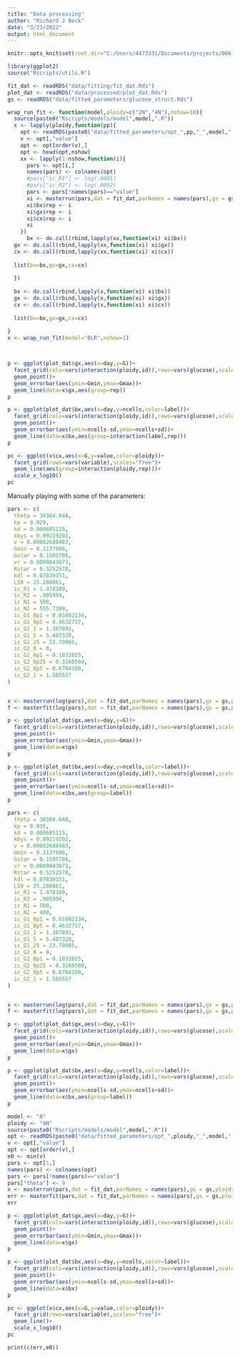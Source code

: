 ```yaml
---
title: "Data processing"
author: "Richard J Beck"
date: "3/23/2022"
output: html_document
---
```


```r
knitr::opts_knit$set(root.dir="C:/Users/4473331/Documents/projects/006_ploidyModeling/06_ploidy_glucose/glucose_wgd/")
```

```r
library(ggplot2)
source("Rscripts/utils.R")

```

```r
fit_dat <- readRDS("data/fitting/fit_dat.Rds")
plot_dat <- readRDS("data/processed/plot_dat.Rds")
gs <- readRDS("data/fitted_parameters/glucose_struct.Rds")
```

```r
wrap_run_fit <- function(model,ploidy=c("2N","4N"),nshow=10){
  source(paste0("Rscripts/models/model",model,".R"))
  x <- lapply(ploidy,function(pp){
    opt <- readRDS(paste0("data/fitted_parameters/opt_",pp,"_",model,".Rds"))
    v <- opt[,"value"]
    opt <- opt[order(v),]
    opt <- head(opt,nshow)
    xx <- lapply(1:nshow,function(i){
      pars <- opt[i,]
      names(pars) <- colnames(opt)
      #pars["ic_R1"] <- log(.0001)
      #pars["ic_R2"] <- log(.0002)
      pars <- pars[!names(pars)=="value"]
      xi <- masterrun(pars,dat = fit_dat,parNames = names(pars),gs = gs,ploidy=pp)
      xi$bx$rep <- i
      xi$gx$rep <- i
      xi$cx$rep <- i
      xi
    })
      bx <- do.call(rbind,lapply(xx,function(xi) xi$bx))
  gx <- do.call(rbind,lapply(xx,function(xi) xi$gx))
  cx <- do.call(rbind,lapply(xx,function(xi) xi$cx))
  
  list(bx=bx,gx=gx,cx=cx)
  
  })
  
  bx <- do.call(rbind,lapply(x,function(xi) xi$bx))
  gx <- do.call(rbind,lapply(x,function(xi) xi$gx))
  cx <- do.call(rbind,lapply(x,function(xi) xi$cx))
  
  list(bx=bx,gx=gx,cx=cx)
    
}
x <- wrap_run_fit(model="0LR",nshow=1)



p <- ggplot(plot_dat$gx,aes(x=day,y=G))+
  facet_grid(cols=vars(interaction(ploidy,id)),rows=vars(glucose),scales="free")+
  geom_point()+
  geom_errorbar(aes(ymin=Gmin,ymax=Gmax))+
  geom_line(data=x$gx,aes(group=rep))
p

p <- ggplot(plot_dat$bx,aes(x=day,y=ncells,color=label))+
  facet_grid(cols=vars(interaction(ploidy,id)),rows=vars(glucose),scales="free")+
  geom_point()+
  geom_errorbar(aes(ymin=ncells-sd,ymax=ncells+sd))+
  geom_line(data=x$bx,aes(group=interaction(label,rep)))
p

pc <- ggplot(x$cx,aes(x=G,y=value,color=ploidy))+
  facet_grid(rows=vars(variable),scales="free")+
  geom_line(aes(group=interaction(ploidy,rep)))+
  scale_x_log10()
pc

```
Manually playing with some of the parameters:
```r

pars <- c(
  theta = 30384.048, 
  kp = 0.029, 
  kd = 0.000685115, 
  kbys = 0.09219202, 
  v = 0.00002688483, 
  Gmin = 0.1137606, 
  Gstar = 0.1505786, 
  vr = 0.0009843073, 
  Rstar = 0.5252578, 
  kdl = 0.07830151, 
  L50 = 25.288861, 
  ic_R1 = 1.478189, 
  ic_R2 = .905994, 
  ic_N1 = 500, 
  ic_N2 = 555.7389, 
  ic_G1_0p1 = 0.01082134, 
  ic_G1_0p5 = 0.4632757, 
  ic_G1_1 = 1.387892, 
  ic_G1_5 = 5.487328, 
  ic_G1_25 = 23.70985, 
  ic_G2_0 = 0, 
  ic_G2_0p1 = 0.1031025, 
  ic_G2_0p25 = 0.3160560, 
  ic_G2_0p5 = 0.6704100, 
  ic_G2_1 = 1.585557
)


x <- masterrun(log(pars),dat = fit_dat,parNames = names(pars),gs = gs,ploidy="2N")
f <- masterfit(log(pars),dat = fit_dat,parNames = names(pars),gs = gs,ploidy="2N",verbose=T)

p <- ggplot(plot_dat$gx,aes(x=day,y=G))+
  facet_grid(cols=vars(interaction(ploidy,id)),rows=vars(glucose),scales="free")+
  geom_point()+
  geom_errorbar(aes(ymin=Gmin,ymax=Gmax))+
  geom_line(data=x$gx)
p

p <- ggplot(plot_dat$bx,aes(x=day,y=ncells,color=label))+
  facet_grid(cols=vars(interaction(ploidy,id)),rows=vars(glucose),scales="free")+
  geom_point()+
  geom_errorbar(aes(ymin=ncells-sd,ymax=ncells+sd))+
  geom_line(data=x$bx,aes(group=label))
p

```
```r

pars <- c(
  theta = 30384.048, 
  kp = 0.035, 
  kd = 0.000685115, 
  kbys = 0.09219202, 
  v = 0.00002688483, 
  Gmin = 0.1137606, 
  Gstar = 0.1505786, 
  vr = 0.0009843073, 
  Rstar = 0.5252578, 
  kdl = 0.07830151, 
  L50 = 25.288861, 
  ic_R1 = 1.478189, 
  ic_R2 = .905994, 
  ic_N1 = 500, 
  ic_N2 = 400, 
  ic_G1_0p1 = 0.01082134, 
  ic_G1_0p5 = 0.4632757, 
  ic_G1_1 = 1.387892, 
  ic_G1_5 = 5.487328, 
  ic_G1_25 = 23.70985, 
  ic_G2_0 = 0, 
  ic_G2_0p1 = 0.1031025, 
  ic_G2_0p25 = 0.3160560, 
  ic_G2_0p5 = 0.6704100, 
  ic_G2_1 = 1.585557
)


x <- masterrun(log(pars),dat = fit_dat,parNames = names(pars),gs = gs,ploidy="4N")
f <- masterfit(log(pars),dat = fit_dat,parNames = names(pars),gs = gs,ploidy="4N",verbose=T)

p <- ggplot(plot_dat$gx,aes(x=day,y=G))+
  facet_grid(cols=vars(interaction(ploidy,id)),rows=vars(glucose),scales="free")+
  geom_point()+
  geom_errorbar(aes(ymin=Gmin,ymax=Gmax))+
  geom_line(data=x$gx)
p

p <- ggplot(plot_dat$bx,aes(x=day,y=ncells,color=label))+
  facet_grid(cols=vars(interaction(ploidy,id)),rows=vars(glucose),scales="free")+
  geom_point()+
  geom_errorbar(aes(ymin=ncells-sd,ymax=ncells+sd))+
  geom_line(data=x$bx,aes(group=label))
p

```

```r

model <- "A"
ploidy <- "4N"
source(paste0("Rscripts/models/model",model,".R"))
opt <- readRDS(paste0("data/fitted_parameters/opt_",ploidy,"_",model,".Rds"))
v <- opt[,"value"]
opt <- opt[order(v),]
e0 <- min(v)
pars <- opt[1,]
names(pars) <- colnames(opt)
pars <- pars[!names(pars)=="value"]
pars["theta"] <- 9
x <- masterrun(pars,dat = fit_dat,parNames = names(pars),gs = gs,ploidy=ploidy)
err <- masterfit(pars,dat = fit_dat,parNames = names(pars),gs = gs,ploidy=ploidy)
err

p <- ggplot(plot_dat$gx,aes(x=day,y=G))+
  facet_grid(cols=vars(interaction(ploidy,id)),rows=vars(glucose),scales="free")+
  geom_point()+
  geom_errorbar(aes(ymin=Gmin,ymax=Gmax))+
  geom_line(data=x$gx)
p

p <- ggplot(plot_dat$bx,aes(x=day,y=ncells,color=label))+
  facet_grid(cols=vars(interaction(ploidy,id)),rows=vars(glucose),scales="free")+
  geom_point()+
  geom_errorbar(aes(ymin=ncells-sd,ymax=ncells+sd))+
  geom_line(data=x$bx)
p

pc <- ggplot(x$cx,aes(x=G,y=value,color=ploidy))+
  facet_grid(rows=vars(variable),scales="free")+
  geom_line()+
  scale_x_log10()
pc

print(c(err,e0))

```